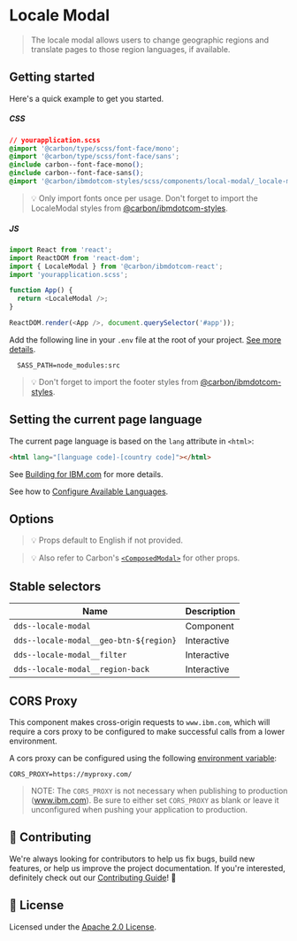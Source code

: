 
# Locale Modal

> The locale modal allows users to change geographic regions and translate pages
> to those region languages, if available.

## Getting started

Here's a quick example to get you started.

##### CSS

```css
// yourapplication.scss
@import '@carbon/type/scss/font-face/mono';
@import '@carbon/type/scss/font-face/sans';
@include carbon--font-face-mono();
@include carbon--font-face-sans();
@import '@carbon/ibmdotcom-styles/scss/components/local-modal/_locale-modal.scss';
```

> 💡 Only import fonts once per usage. Don't forget to import the LocaleModal
> styles from
> [@carbon/ibmdotcom-styles](https://github.com/carbon-design-system/ibm-dotcom-library/blob/master/packages/styles).

##### JS

```javascript
import React from 'react';
import ReactDOM from 'react-dom';
import { LocaleModal } from '@carbon/ibmdotcom-react';
import 'yourapplication.scss';

function App() {
  return <LocaleModal />;
}

ReactDOM.render(<App />, document.querySelector('#app'));
```

Add the following line in your `.env` file at the root of your project.
[See more details](https://github.com/carbon-design-system/ibm-dotcom-library/tree/master/packages/styles#usage).

```
  SASS_PATH=node_modules:src
```

> 💡 Don't forget to import the footer styles from
> [@carbon/ibmdotcom-styles](https://github.com/carbon-design-system/ibm-dotcom-library/blob/master/packages/styles).

## Setting the current page language

The current page language is based on the `lang` attribute in `<html>`:

```html
<html lang="[language code]-[country code]"></html>
```

See
[Building for IBM.com](https://github.com/carbon-design-system/ibm-dotcom-library/blob/master/docs/building-for-ibm-dotcom.md#page-language)
for more details.

See how to
[Configure Available Languages](https://github.com/carbon-design-system/ibm-dotcom-library/blob/master/docs/building-for-ibm-dotcom.md#page-language#configuring-available-languages).

## Options

<Props of={LocaleModal} />

> 💡 Props default to English if not provided.

> 💡 Also refer to Carbon's [`<ComposedModal>`](https://react.carbondesignsystem.com/?path=/story/composedmodal--using-child-nodes) for other props.

## Stable selectors

| Name                                   | Description |
| -------------------------------------- | ----------- |
| `dds--locale-modal`                    | Component   |
| `dds--locale-modal__geo-btn-${region}` | Interactive |
| `dds--locale-modal__filter`            | Interactive |
| `dds--locale-modal__region-back`       | Interactive |

## CORS Proxy

This component makes cross-origin requests to `www.ibm.com`, which will require
a cors proxy to be configured to make successful calls from a lower environment.

A cors proxy can be configured using the following
[environment variable](https://github.com/carbon-design-system/ibm-dotcom-library/blob/master/packages/react/docs/environment-variables.md):

`CORS_PROXY=https://myproxy.com/`

> NOTE: The `CORS_PROXY` is not necessary when publishing to production
> (www.ibm.com). Be sure to either set `CORS_PROXY` as blank or leave it
> unconfigured when pushing your application to production.

## 🙌 Contributing

We're always looking for contributors to help us fix bugs, build new features,
or help us improve the project documentation. If you're interested, definitely
check out our
[Contributing Guide](https://github.com/carbon-design-system/ibm-dotcom-library/blob/master/.github/CONTRIBUTING.md)!
👀

## 📝 License

Licensed under the
[Apache 2.0 License](https://github.com/carbon-design-system/ibm-dotcom-library/blob/master/LICENSE).
